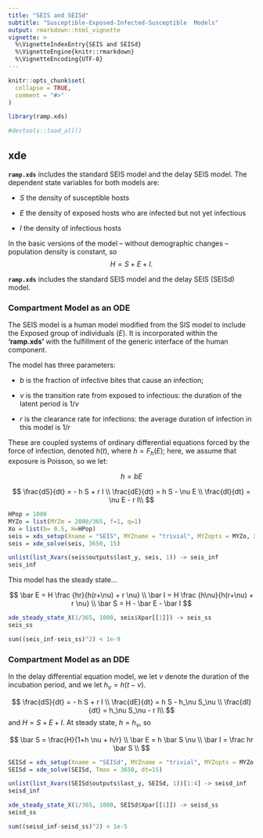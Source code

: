 ```yaml
---
title: "SEIS and SEISd" 
subtitle: "Susceptible-Exposed-Infected-Susceptible  Models"
output: rmarkdown::html_vignette
vignette: >
  %\VignetteIndexEntry{SEIS and SEISd}
  %\VignetteEngine{knitr::rmarkdown}
  %\VignetteEncoding{UTF-8}
---
```


```r
knitr::opts_chunk$set(
  collapse = TRUE,
  comment = "#>"
)
```

```r
library(ramp.xds)
```

```r
#devtools::load_all()
```

## xde 

**`ramp.xds`** includes the standard SEIS model and the delay SEIS model.   The dependent state variables for both models are:

+ $S$ the density of susceptible hosts

+ $E$ the density of exposed hosts who are infected but not yet infectious

+ $I$ the density of infectious hosts

In the basic versions of the model -- without demographic changes -- population density is constant, so $$H = S+E+I.$$

**`ramp.xds`** includes the standard SEIS model and the delay SEIS (SEISd) model.   

### Compartment Model as an ODE

The SEIS model is a human model modified from the SIS model to include the Exposed group of individuals ($E$). It is incorporated within the **'ramp.xds'** with the fulfillment of the generic interface of the human component.

The model has three parameters: 

+ $b$ is the fraction of infective bites that cause an infection;  

+ $\nu$ is the transition rate from exposed to infectious: the duration of the latent period is $1/\nu$ 

+ $r$ is the clearance rate for infections: the average duration of infection in this model is $1/r$ 

These are coupled systems of ordinary differential equations forced by the force of infection, denoted $h(t)$, where $h = F_h(E);$ here, we assume that exposure is Poisson, so we let:  

$$h = bE$$

$$
\frac{dS}{dt} = - h S + r I \\
\frac{dE}{dt} = h S - \nu E \\
\frac{dI}{dt} = \nu E - r I\\
$$

```r
HPop = 1000
MYZo = list(MYZm = 2000/365, f=1, q=1)
Xo = list(b= 0.5, H=HPop)
seis = xds_setup(Xname = "SEIS", MYZname = "trivial", MYZopts = MYZo, Xopts=Xo, HPop=HPop)
seis = xde_solve(seis, 3650, 15)
```

```r
unlist(list_Xvars(seis$outputs$last_y, seis, 1)) -> seis_inf
seis_inf
```

This model has the steady state... 
  
$$
\bar E = H \frac {hr}{h(r+\nu) + r \nu} \\
\bar I = H \frac {h\nu}{h(r+\nu) + r \nu} \\
\bar S = H - \bar E - \bar I 
$$
```r
xde_steady_state_X(1/365, 1000, seis$Xpar[[1]]) -> seis_ss
seis_ss
```

```r
sum((seis_inf-seis_ss)^2) < 1e-9
```

### Compartment Model as an DDE

In the delay differential equation model, we let $\nu$ denote the duration of the incubation period, and we let $h_\nu = h(t-\nu).$ 

$$
\frac{dS}{dt} = - h S + r I \\
\frac{dE}{dt} = h S - h_\nu S_\nu \\
\frac{dI}{dt} = h_\nu S_\nu - r I\\
$$
and $H = S+E+I.$  At steady state, $h=h_{v}$, so 

$$
\bar S = \frac{H}{1+h \nu + h/r} \\
\bar E = h \bar S \nu \\ 
\bar I = \frac hr \bar S \\ 
$$

```r
SEISd = xds_setup(Xname = "SEISd", MYZname = "trivial", MYZopts = MYZo, Xopts=Xo, HPop=HPop)
SEISd = xde_solve(SEISd, Tmax = 3650, dt=15)
```

```r
unlist(list_Xvars(SEISd$outputs$last_y, SEISd, 1))[1:4] -> seisd_inf
seisd_inf
```

```r
xde_steady_state_X(1/365, 1000, SEISd$Xpar[[1]]) -> seisd_ss
seisd_ss
```

```r
sum((seisd_inf-seisd_ss)^2) < 1e-5
```

